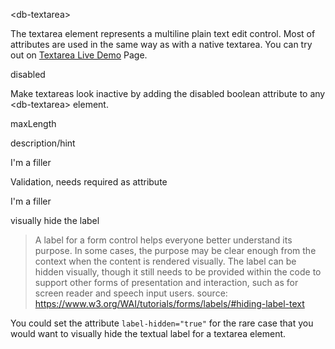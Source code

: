 
<Meta title="05-Data-Input/Textarea/Intro" />

<db-headline variant="1">&lt;db-textarea&gt;</db-headline>

The textarea element represents a multiline plain text edit control. Most of attributes are used in the same way as with a native textarea. You can try out on <a href="/story/db-textarea--live-demo">Textarea Live Demo</a> Page.

<Canvas>
  <db-textarea label="Semitransparent" name="textarea-name"></db-textarea>
  <db-textarea label="White" name="textarea-name" variant="white"></db-textarea>
  <db-textarea
    label="Outline"
    name="textarea-name"
    variant="outline"
  ></db-textarea>
  <db-textarea label="Solid" name="textarea-name" variant="solid"></db-textarea>
</Canvas>

<db-headline>disabled</db-headline>

Make textareas look inactive by adding the disabled boolean attribute to any &lt;db-textarea&gt; element.

<Canvas>
  <db-textarea label="Textarea" name="textarea-name" disabled></db-textarea>
</Canvas>

<db-headline>maxLength</db-headline>

<Canvas>
  <db-textarea
    label="Textarea"
    name="textarea-name"
    maxlength="200"
  ></db-textarea>
</Canvas>

<db-headline>description/hint</db-headline>

<Canvas>
  <db-textarea
    label="Textarea"
    name="textarea-name"
    maxlength="200"
    description="I am a hint"
  >
    I'm a filler
  </db-textarea>
</Canvas>

<db-headline>Validation, needs required as attribute</db-headline>

<Canvas>
  <db-textarea label="Textarea" name="textarea-name" minlength="5" required>
    I'm a filler
  </db-textarea>
  <db-textarea
    label="Textarea"
    name="textarea-name"
    minlength="20"
    required
  ></db-textarea>
</Canvas>

<db-headline variant="2">visually hide the label</db-headline>

> A label for a form control helps everyone better understand its purpose. In some cases, the purpose may be clear enough from the context when the content is rendered visually. The label can be hidden visually, though it still needs to be provided within the code to support other forms of presentation and interaction, such as for screen reader and speech input users.
source: <https://www.w3.org/WAI/tutorials/forms/labels/#hiding-label-text>

You could set the attribute `label-hidden="true"` for the rare case that you would want to visually hide the textual label for a textarea element.

<Canvas>
<db-textarea label="Semitransparent" name="textarea-name" label-hidden="true"></db-textarea>
</Canvas>

<Readme />
